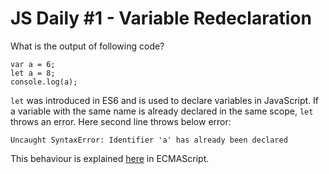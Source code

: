 
<Layout>
<SEO title="JS Daily #1 - Variable Redeclaration" />
<JSLayout>

# JS Daily #1 - Variable Redeclaration

What is the output of following code?

```javascript{numberLines: true}
var a = 6;
let a = 8;
console.log(a);
```

<Divider />

`let` was introduced in ES6 and is used to declare variables in JavaScript. If a variable with the same name is already declared in the same scope, `let` throws an error. Here second line throws below error:

```
Uncaught SyntaxError: Identifier 'a' has already been declared
```

This behaviour is explained <a href="https://tc39.es/ecma262/#sec-let-and-const-declarations-static-semantics-early-errors" rel="nofollow" target="_blank">here</a> in ECMAScript.

</JSLayout>
</Layout>
